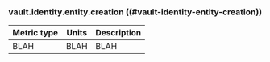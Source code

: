 ### vault.identity.entity.creation ((#vault-identity-entity-creation))

Metric type | Units | Description
----------- | ----- | -----------
BLAH     | BLAH    | BLAH